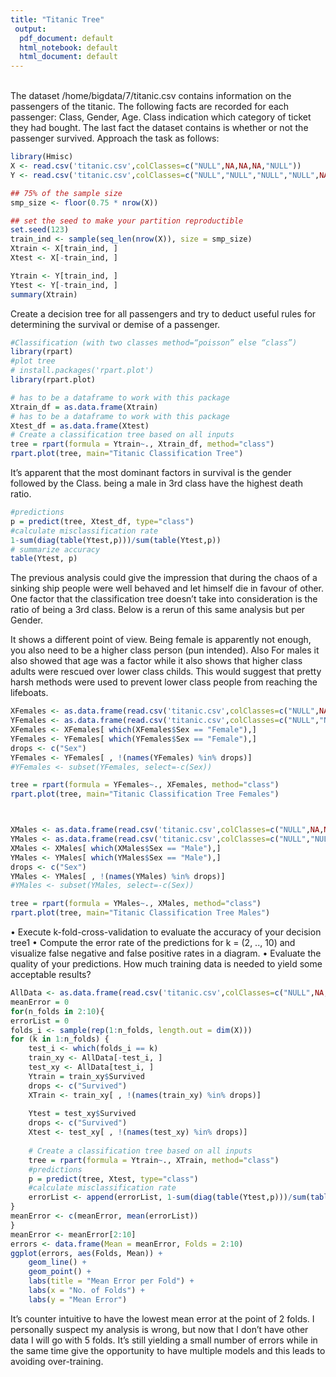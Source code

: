 ```yaml
---
title: "Titanic Tree"
 output:
  pdf_document: default
  html_notebook: default
  html_document: default
---
```

<br>
The dataset /home/bigdata/7/titanic.csv contains information on the passengers of the titanic. The
following facts are recorded for each passenger: Class, Gender, Age. Class indication which category of
ticket they had bought. The last fact the dataset contains is whether or not the passenger survived.
Approach the task as follows:

```r
library(Hmisc)
X <- read.csv('titanic.csv',colClasses=c("NULL",NA,NA,NA,"NULL"))
Y <- read.csv('titanic.csv',colClasses=c("NULL","NULL","NULL","NULL",NA))

## 75% of the sample size
smp_size <- floor(0.75 * nrow(X))

## set the seed to make your partition reproductible
set.seed(123)
train_ind <- sample(seq_len(nrow(X)), size = smp_size)
Xtrain <- X[train_ind, ]
Xtest <- X[-train_ind, ]

Ytrain <- Y[train_ind, ]
Ytest <- Y[-train_ind, ]
summary(Xtrain)
```
Create a decision tree for all passengers and try to deduct useful rules for determining the survival
or demise of a passenger.
```r
#Classification (with two classes method=“poisson” else “class”)
library(rpart)
#plot tree
# install.packages('rpart.plot')
library(rpart.plot)

# has to be a dataframe to work with this package
Xtrain_df = as.data.frame(Xtrain)
# has to be a dataframe to work with this package
Xtest_df = as.data.frame(Xtest)
# Create a classification tree based on all inputs
tree = rpart(formula = Ytrain~., Xtrain_df, method="class")
rpart.plot(tree, main="Titanic Classification Tree")
```
It's apparent that the most dominant factors in survival is the gender followed by the Class. being a male in 3rd class have the highest death ratio.
```r
#predictions
p = predict(tree, Xtest_df, type="class")
#calculate misclassification rate
1-sum(diag(table(Ytest,p)))/sum(table(Ytest,p))
# summarize accuracy
table(Ytest, p)
```
The previous analysis could give the impression that during the chaos of a sinking ship people were well behaved and let himself die in favour of other. One factor that the classification tree doesn't take into consideration is the ratio of being a 3rd class. Below is a rerun of this same analysis but per Gender.

It shows a different point of view. Being female is apparently not enough, you also need to be a higher class person (pun intended). Also For males it also showed that age was a factor while it also shows that higher class adults were rescued over lower class childs. This would suggest that pretty harsh methods were used to prevent lower class people from reaching the lifeboats.

```r
XFemales <- as.data.frame(read.csv('titanic.csv',colClasses=c("NULL",NA,NA,NA,"NULL")))
YFemales <- as.data.frame(read.csv('titanic.csv',colClasses=c("NULL","NULL",NA,"NULL",NA)))
XFemales <- XFemales[ which(XFemales$Sex == "Female"),]
YFemales <- YFemales[ which(YFemales$Sex == "Female"),]
drops <- c("Sex")
YFemales <- YFemales[ , !(names(YFemales) %in% drops)]
#YFemales <- subset(YFemales, select=-c(Sex))

tree = rpart(formula = YFemales~., XFemales, method="class")
rpart.plot(tree, main="Titanic Classification Tree Females")



XMales <- as.data.frame(read.csv('titanic.csv',colClasses=c("NULL",NA,NA,NA,"NULL")))
YMales <- as.data.frame(read.csv('titanic.csv',colClasses=c("NULL","NULL",NA,"NULL",NA)))
XMales <- XMales[ which(XMales$Sex == "Male"),]
YMales <- YMales[ which(YMales$Sex == "Male"),]
drops <- c("Sex")
YMales <- YMales[ , !(names(YMales) %in% drops)]
#YMales <- subset(YMales, select=-c(Sex))

tree = rpart(formula = YMales~., XMales, method="class")
rpart.plot(tree, main="Titanic Classification Tree Males")
```
• Execute k-fold-cross-validation to evaluate the accuracy of your decision tree1
• Compute the error rate of the predictions for k = (2, .., 10) and visualize false negative and false
positive rates in a diagram.
• Evaluate the quality of your predictions. How much training data is needed to yield some acceptable
results?
```r
AllData <- as.data.frame(read.csv('titanic.csv',colClasses=c("NULL",NA,NA,NA,NA)))
meanError = 0
for(n_folds in 2:10){
errorList = 0
folds_i <- sample(rep(1:n_folds, length.out = dim(X)))
for (k in 1:n_folds) {
    test_i <- which(folds_i == k)
    train_xy <- AllData[-test_i, ]
    test_xy <- AllData[test_i, ]
    Ytrain = train_xy$Survived
    drops <- c("Survived")
    XTrain <- train_xy[ , !(names(train_xy) %in% drops)]
    
    Ytest = test_xy$Survived
    drops <- c("Survived")
    Xtest <- test_xy[ , !(names(test_xy) %in% drops)]
    
    # Create a classification tree based on all inputs
    tree = rpart(formula = Ytrain~., XTrain, method="class")
    #predictions
    p = predict(tree, Xtest, type="class")
    #calculate misclassification rate
    errorList <- append(errorList, 1-sum(diag(table(Ytest,p)))/sum(table(Ytest,p)))
}
meanError <- c(meanError, mean(errorList))
}
meanError <- meanError[2:10]
errors <- data.frame(Mean = meanError, Folds = 2:10)
ggplot(errors, aes(Folds, Mean)) + 
    geom_line() +
    geom_point() + 
    labs(title = "Mean Error per Fold") +
    labs(x = "No. of Folds") +
    labs(y = "Mean Error")
```
It's counter intuitive to have the lowest mean error at the point of 2 folds. I personally suspect my analysis is wrong, but now that I don't have other data I will go with 5 folds. It's still yielding a small number of errors while in the same time give the opportunity to have multiple models and this leads to avoiding over-training.